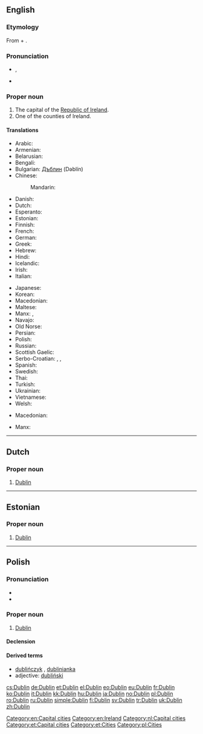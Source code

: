 ==English==
{{wikipedia}}

===Etymology===
From {{etyl|sga}} {{term|dubh||black|lang=sga}} + {{term|linn||pond|lang=sga}}.

===Pronunciation===
* {{IPA|/ˈdʌblən/|/ˈdʌblɨn/}}, {{X-SAMPA|/"dVbl@n/|/"dVbl1n/}}
* {{qualifier|Irish, especially in Dublin}} {{IPA|/ˈdʊbᵊlən/}}

===Proper noun===
{{en-proper noun}}

# The capital of the [[Republic of Ireland]].
# One of the counties of Ireland.

====Translations====
{{trans-top|the capital of the Republic of Ireland}}
* Arabic: {{t-|ar|دبلن|m|tr=dablin}}
* Armenian: {{t-|hy|Դուբլին|tr=Dublin}}
* Belarusian: {{t-|be|Дублін|m|tr=Dúblin|xs=Belarusian}}
* Bengali: {{t-|bn|ডাবলিন|sc=Beng|xs=Bengali}}
* Bulgarian: [[Дъблин]] (Dəblín)
* Chinese:
*: Mandarin: {{t-|cmn|都柏林|tr=Dūbólín|sc=Hani}}
* Danish: {{t|da|Dublin}}
* Dutch: {{t-|nl|Dublin}}
* Esperanto: {{t-|eo|Dublino|xs=Esperanto}}
* Estonian: {{t+|et|Dublin}}
* Finnish: {{t+|fi|Dublin}}
* French: {{t+|fr|Dublin|m}}
* German: {{t+|de|Dublin|n}}
* Greek: {{t+|el|Δουβλίνο|tr=Douvlíno}}
* Hebrew: {{t-|he|דבלין}}
* Hindi: {{t-|hi|डबलिन|tr=ḍablin|xs=Hindi}}
* Icelandic: {{t-|is|Dyflinn|f}}
* Irish: {{t-|ga|Baile Átha Cliath|m|xs=Irish}}
* Italian: {{t-|it|Dublino|f}}
{{trans-mid}}
* Japanese: {{t-|ja|ダブリン|tr=Daburin}}
* Korean: {{t+|ko|더블린|tr=Deobeullin|sc=Hang}}
* Macedonian: {{t-|mk|Даблин|m|tr=Dáblin}}
* Maltese: {{t-|mt|Dublin|xs=Maltese}}
* Manx: {{t-|gv|Balley Aah Cleeah|xs=Manx}}, {{t-|gv|Divlyn|xs=Manx}}
* Navajo: {{tø|nv|Dáblin}}
* Old Norse: {{tø|non|Dyflinn|f}}
* Persian: {{t+|fa|دوبلین|xs=Persian}}
* Polish: {{t+|pl|Dublin|m}}
* Russian: {{t+|ru|Дублин|m|tr=Dúblin}}
* Scottish Gaelic: {{t-|gd|Baile Átha Cliath|xs=Scottish Gaelic}}
* Serbo-Croatian: {{t-|sh|Даблин|m|sc=Cyrl|xs=Serbo-Croatian}},  {{t-|sh|Dublin|m|xs=Serbo-Croatian}},  {{t-|sh|Dablin|m|xs=Serbo-Croatian}}
* Spanish: {{t+|es|Dublín|m}}
* Swedish: {{t+|sv|Dublin}}
* Thai: {{t-|th|ดับลิน|tr=dàp-lin}}
* Turkish: {{t+|tr|Dublin}}
* Ukrainian: {{t-|uk|Дублін|m|tr=Dúblin|xs=Ukrainian}}
* Vietnamese: {{t-|vi|Dublin|xs=Vietnamese}}
* Welsh: {{t-|cy|Dulyn|f|xs=Welsh}}
{{trans-bottom}}
{{trans-top|one of the counties of Ireland}}
* Macedonian: {{t-|mk|Даблин|m|tr=Dáblin|sc=Cyrl}}
{{trans-mid}}
* Manx: {{t-|gv|Coontae Ghivlyn|f}}
{{trans-bottom}}

[[Category:en:Capital cities]]
[[Category:en:Ireland]]

----

==Dutch==
{{wikipedia|lang=nl}}

===Proper noun===
{{head|nl|proper noun}}

# [[#English|Dublin]]

[[Category:nl:Capital cities]]

----

==Estonian==

===Proper noun===
{{head|et|proper noun}}

# [[#English|Dublin]]

[[Category:et:Capital cities]]
[[Category:et:Cities]]

----

==Polish==

===Pronunciation===
* {{IPA|/ˈd̪ublin̪/|lang=pl}}
* {{audio|Pl-Dublin.ogg|Audio}}

===Proper noun===
{{head|pl|proper noun|g=m}}

# [[#English|Dublin]]

====Declension====
{{pl-decl-noun-sing
|Dublin
|Dublinu
|Dublinowi
|Dublin
|Dublinem
|Dublinie
|Dublinie
}}

====Derived terms====
* [[dublińczyk]] {{m}}, [[dublinianka]] {{f}}
* adjective: [[dubliński]]

[[Category:pl:Cities]]

[[cs:Dublin]]
[[de:Dublin]]
[[et:Dublin]]
[[el:Dublin]]
[[eo:Dublin]]
[[eu:Dublin]]
[[fr:Dublin]]
[[ko:Dublin]]
[[it:Dublin]]
[[kk:Dublin]]
[[hu:Dublin]]
[[ja:Dublin]]
[[no:Dublin]]
[[pl:Dublin]]
[[ro:Dublin]]
[[ru:Dublin]]
[[simple:Dublin]]
[[fi:Dublin]]
[[sv:Dublin]]
[[tr:Dublin]]
[[uk:Dublin]]
[[zh:Dublin]]